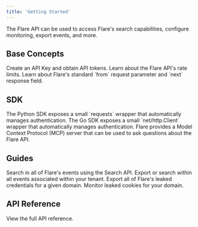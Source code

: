 ```yaml
---
title: 'Getting Started'
---
```


The Flare API can be used to access Flare's search capabilities, configure monitoring, export events, and more.

## Base Concepts

<CardGroup cols={2}>

  <Card title="Authentication" icon="key" href="/concepts/authentication">
    Create an API Key and obtain API tokens.
  </Card>

  <Card title="Rate Limits" icon="gauge-high" href="/concepts/rate-limits-and-quotas">
    Learn about the Flare API's rate limits.
  </Card>

  <Card title="Paging" icon="scroll" href="/concepts/paging">
    Learn about Flare's standard `from` request parameter and `next` response field.
  </Card>

</CardGroup>

## SDK

<CardGroup cols={2}>

  <Card title="Python SDK" icon="python" href="/sdk/python">
    The Python SDK exposes a small `requests` wrapper
    that automatically manages authentication.
  </Card>

  <Card title="Go SDK" icon="golang" href="/sdk/go">
    The Go SDK exposes a small `net/http.Client` wrapper
    that automatically manages authentication.
  </Card>

  <Card title="MCP" icon="robot" href="/sdk/mcp">
    Flare provides a Model Context Protocol (MCP) server
    that can be used to ask questions about the Flare API.
  </Card>

</CardGroup>

## Guides

<CardGroup cols={2}>

  <Card title="Global Search" icon="magnifying-glass" href="/guides/global-search">
    Search in all of Flare's events using the Search API.
  </Card>

  <Card title="List Events Within a Tenant" icon="list" href="/guides/tenant-events">
    Export or search within all events associated within your tenant.
  </Card>

  <Card title="Exporting a Domain's Credentials" icon="passport" href="/guides/credentials-export-domain">
    Export all of Flare's leaked credentials for a given domain.
  </Card>

  <Card title="Cookie Monitoring" icon="cookie" href="/guides/cookie-monitoring">
    Monitor leaked cookies for your domain.
  </Card>

</CardGroup>

## API Reference

<CardGroup cols={2}>
  <Card title="Endpoint References" icon="code" href="/api-reference">
    View the full API reference.
  </Card>
</CardGroup>
